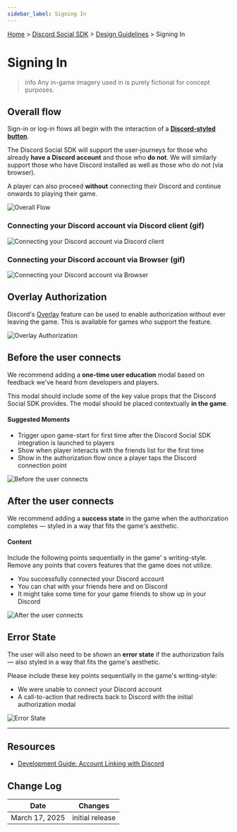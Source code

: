 ```yaml
---
sidebar_label: Signing In
---
```


[Home](#DOCS_INTRO) > [Discord Social SDK](#DOCS_DISCORD_SOCIAL_SDK_OVERVIEW) > [Design Guidelines](#DOCS_DISCORD_SOCIAL_SDK_DESIGN_GUIDELINES) > Signing In

# Signing In

> info
> Any in-game imagery used in is purely fictional for concept purposes.

## Overall flow 

Sign-in or log-in flows all begin with the interaction of a [**Discord-styled button**](#DOCS_DISCORD_SOCIAL_SDK_DESIGN_GUIDELINES_BRANDING_GUIDELINES/buttons).

The Discord Social SDK will support the user-journeys for those who already **have a Discord account** and those who **do not**. We will similarly support those who have Discord installed as well as those who do not (via browser).

A player can also proceed **without** connecting their Discord and continue onwards to playing their game.

![Overall Flow](social-sdk/design-guidelines/SigningIn-02.webp)

### Connecting your Discord account via Discord client (gif)

![Connecting your Discord account via Discord client](social-sdk/design-guidelines/animated/Connecting-via-Client.gif)

### Connecting your Discord account via Browser (gif)

![Connecting your Discord account via Browser](social-sdk/design-guidelines/animated/Connecting-via-Browser.gif)

## Overlay Authorization

Discord's [Overlay](https://support.discord.com/hc/en-us/articles/217659737-Game-Overlay-101) feature can be used to enable authorization without ever leaving the game. This is available for games who support the feature.

![Overlay Authorization](social-sdk/design-guidelines/SigningIn-05.webp)

## Before the user connects

We recommend adding a **one-time user education** modal based on feedback we've heard from developers and players.

This modal should include some of the key value props that the Discord Social SDK provides. The modal should be placed contextually **in the game**.

#### Suggested Moments

- Trigger upon game-start for first time after the Discord Social SDK integration is launched to players
- Show when player interacts with the friends list for the first time
- Show in the authorization flow once a player taps the Discord connection point

![Before the user connects](social-sdk/design-guidelines/SigningIn-06.webp)

## After the user connects

We recommend adding a **success state** in the game when the authorization completes — styled in a way that fits the game's aesthetic.

#### Content

Include the following points sequentially in the game' s writing-style. Remove any points that covers features that the game does not utilize.

- You successfully connected your Discord account
- You can chat with your friends here and on Discord
- It might take some time for your game friends to show up in your Discord

![After the user connects](social-sdk/design-guidelines/SigningIn-07.webp)

## Error State

The user will also need to be shown an **error state** if the authorization fails — also styled in a way that fits the game's aesthetic.

Please include these key points sequentially in the game's writing-style:
- We were unable to connect your Discord account
- A call-to-action that redirects back to Discord with the initial authorization modal

![Error State](social-sdk/design-guidelines/SigningIn-08.webp)

---

## Resources 

- [Development Guide: Account Linking with Discord](#DOCS_DISCORD_SOCIAL_SDK_DEVELOPMENT_GUIDES_ACCOUNT_LINKING_WITH_DISCORD)

## Change Log

| Date           | Changes         |
|----------------|-----------------|
| March 17, 2025 | initial release |
